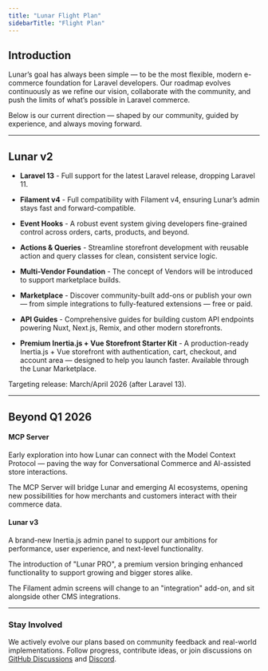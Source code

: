 ```yaml
---
title: "Lunar Flight Plan"
sidebarTitle: "Flight Plan"
---
```


## Introduction

Lunar’s goal has always been simple — to be the most flexible, modern e-commerce foundation for Laravel developers.
Our roadmap evolves continuously as we refine our vision, collaborate with the community, and push the limits of what’s
possible in Laravel commerce.

Below is our current direction — shaped by our community, guided by experience, and always moving forward.

---

## Lunar v2

- **Laravel 13** - Full support for the latest Laravel release, dropping Laravel 11.

- **Filament v4** - Full compatibility with Filament v4, ensuring Lunar’s admin stays fast and forward-compatible.

- **Event Hooks** - A robust event system giving developers fine-grained control across orders, carts, products, and beyond.

- **Actions & Queries** - Streamline storefront development with reusable action and query classes for clean, consistent service logic.

- **Multi-Vendor Foundation** - The concept of Vendors will be introduced to support marketplace builds.

- **Marketplace** - Discover community-built add-ons or publish your own — from simple integrations to fully-featured extensions — free or paid.

- **API Guides** - Comprehensive guides for building custom API endpoints powering Nuxt, Next.js, Remix, and other modern storefronts.

- **Premium Inertia.js + Vue Storefront Starter Kit** - A production-ready Inertia.js + Vue storefront with authentication, cart, checkout, and account area — designed to help you launch faster. Available through the Lunar Marketplace.


Targeting release: March/April 2026 (after Laravel 13).

---

## Beyond Q1 2026

#### MCP Server

Early exploration into how Lunar can connect with the Model Context Protocol — paving the way for Conversational
Commerce and AI-assisted store interactions.

The MCP Server will bridge Lunar and emerging AI ecosystems, opening new possibilities for how merchants and customers interact with their commerce data.

#### Lunar v3

A brand-new Inertia.js admin panel to support our ambitions for performance, user experience, and next-level functionality.

The introduction of "Lunar PRO", a premium version bringing enhanced functionality to support growing and bigger stores alike.

The Filament admin screens will change to an "integration" add-on, and sit alongside other CMS integrations.

---

### Stay Involved

We actively evolve our plans based on community feedback and real-world implementations.
Follow progress, contribute ideas, or join discussions on
[GitHub Discussions](https://github.com/lunarphp/lunar/discussions) and [Discord](https://discord.gg/HvV6bgrEkR).
